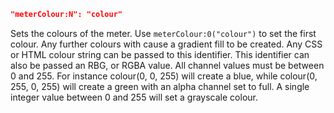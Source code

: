 ```json
"meterColour:N": "colour"
```
Sets the colours of the meter. Use `meterColour:0("colour")` to set the first colour. Any further colours with cause a gradient fill to be created. Any CSS or HTML colour string can be passed to this identifier. This identifier can also be passed an RBG, or RGBA value. All channel values must be between 0 and 255. For instance colour(0, 0, 255) will create a blue, while colour(0, 255, 0, 255) will create a green with an alpha channel set to full. A single integer value between 0 and 255 will set a grayscale colour.
